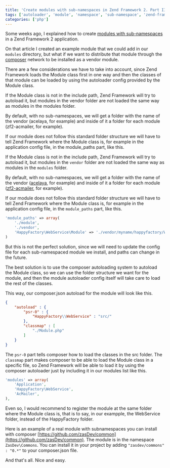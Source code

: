 ```yaml
---
title: 'Create modules with sub-namespaces in Zend Framework 2. Part II'
tags: ['autoloader', 'module', 'namespace', 'sub-namespace', 'zend-framework-2', 'zf2', 'zf']
categories: ['php']
---
```


Some weeks ago, I explained how to create [modules with sub-namespaces](/2014/05/21/create-modules-with-sub-namespaces-in-zend-framework-2/) in a Zend Framework 2 application.

On that article I created an example module that we could add in our `modules` directory, but what if we want to distribute that module through the [composer](https://getcomposer.org/) network to be installed as a vendor module.

There are a few considerations we have to take into account, since Zend Framework loads the Module class first in one way and then the classes of that module can be loaded by using the autoloader config provided by the Module class.

If the Module class is not in the include path, Zend Framework will try to autoload it, but modules in the vendor folder are not loaded the same way as modules in the modules folder.

By default, with no sub-namespaces, we will get a folder with the name of the vendor (acelaya, for example) and inside of it a folder for each module (zf2-acmailer, for example).

If our module does not follow this standard folder structure we will have to tell Zend Framework where the Module class is, for example in the application config file, in the module_paths part, like this.

If the Module class is not in the include path, Zend Framework will try to autoload it, but modules in the `vendor` folder are not loaded the same way as modules in the `modules` folder.

By default, with no sub-namespaces, we will get a folder with the name of the vendor ([acelaya](https://packagist.org/packages/acelaya/), for example) and inside of it a folder for each module ([zf2-acmailer](https://packagist.org/packages/acelaya/zf2-acmailer), for example).

If our module does not follow this standard folder structure we will have to tell Zend Framework where the Module class is, for example in the application config file, in the `module_paths` part, like this.

```php
'module_paths' => array(
    './module',
    './vendor',
    'HappyFactory\WebService\Module' => './vendor/myname/happyfactory/WebService'
)
```

But this is not the perfect solution, since we will need to update the config file for each sub-namespaced module we install, and paths can change in the future.

The best solution is to use the composer autoloading system to autoload the Module class, so we can use the folder structure we want for the module, and then the module autoloader config itself will take care to load the rest of the classes.

This way, our composer.json autoload for the module will look like this.

```json
{
    "autoload" : {
        "psr-0" : {
            "HappyFactory\\WebService" : "src/"
        },
        "classmap" : [
            "./Module.php"
        ]
    }
}
```

The `psr-0` part tells composer how to load the classes in the src folder. The `classmap` part makes composer to be able to load the Module class in a specific file, so Zend Framework will be able to load it by using the composer autoloader just by including it in our modules list like this.

```php
'modules' => array(
    'Application',
    'HappyFactory\WebService',
    'AcMailer',
),
```

Even so, I would recommend to register  the module at the same folder where the Module class is, that is to say, in our exampple, the WebService folder, instead of the HappyFactory folder.

Here is an example of a real module with subnamespaces you can install with composer [https://github.com/zasDev/common](https://github.com/zasDev/common). The module is in the namespace `ZasDev\Commons`. You can install it in your project by adding `"zasdev/commons" : "0.*"` to your composer.json file.

And that's all. Nice and easy.
